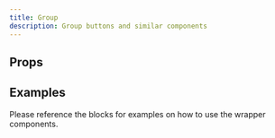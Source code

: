 ```yaml
---
title: Group
description: Group buttons and similar components
---
```



## Props

<Props />

## Examples

Please reference the blocks for examples on how to use the wrapper components.
